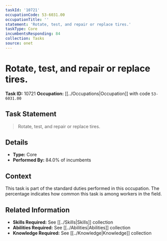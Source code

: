```yaml
---
taskId: '10721'
occupationCode: 53-6031.00
occupationTitle: ''
statement: 'Rotate, test, and repair or replace tires.'
taskType: Core
incumbentsResponding: 84
collection: Tasks
source: onet
---
```

# Rotate, test, and repair or replace tires.

**Task ID:** 10721
**Occupation:** [[../Occupations|Occupation]] with code `53-6031.00`

## Task Statement

> Rotate, test, and repair or replace tires.

## Details

- **Type:** Core
- **Performed By:** 84.0% of incumbents

## Context

This task is part of the standard duties performed in this occupation. The percentage indicates how common this task is among workers in the field.

## Related Information

- **Skills Required:** See [[../Skills|Skills]] collection
- **Abilities Required:** See [[../Abilities|Abilities]] collection
- **Knowledge Required:** See [[../Knowledge|Knowledge]] collection
